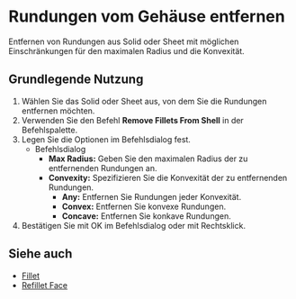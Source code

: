 
<Reference shortcut="" command="Remove Fillets From Shell" button="" />

# Rundungen vom Gehäuse entfernen

Entfernen von Rundungen aus Solid oder Sheet mit möglichen Einschränkungen für den maximalen Radius und die Konvexität.

## Grundlegende Nutzung

1. Wählen Sie das Solid oder Sheet aus, von dem Sie die Rundungen entfernen möchten.
2. Verwenden Sie den Befehl **Remove Fillets From Shell** in der Befehlspalette.
3. Legen Sie die Optionen im Befehlsdialog fest.
    - <Kst>Befehlsdialog</Kst>
        - **Max Radius:** Geben Sie den maximalen Radius der zu entfernenden Rundungen an.
        - **Convexity:** Spezifizieren Sie die Konvexität der zu entfernenden Rundungen.
            - **Any:** Entfernen Sie Rundungen jeder Konvexität.
            - **Convex:** Entfernen Sie konvexe Rundungen.
            - **Concave:** Entfernen Sie konkave Rundungen.
4. Bestätigen Sie mit OK im Befehlsdialog oder mit Rechtsklick.

<VideoPlayer fileName="remove-fillets-from-shell"/>

## Siehe auch
- [Fillet](./fillet)
- [Refillet Face](./refillet-face)